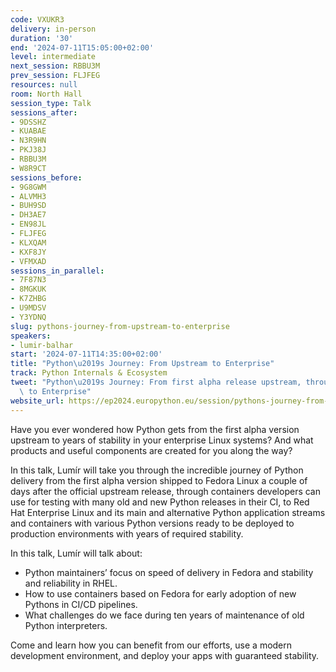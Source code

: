 ```yaml
---
code: VXUKR3
delivery: in-person
duration: '30'
end: '2024-07-11T15:05:00+02:00'
level: intermediate
next_session: RBBU3M
prev_session: FLJFEG
resources: null
room: North Hall
session_type: Talk
sessions_after:
- 9DSSHZ
- KUABAE
- N3R9HN
- PKJ38J
- RBBU3M
- W8R9CT
sessions_before:
- 9G8GWM
- ALVMH3
- BUH9SD
- DH3AE7
- EN98JL
- FLJFEG
- KLXQAM
- KXF8JY
- VFMXAD
sessions_in_parallel:
- 7F87N3
- 8MGKUK
- K7ZHBG
- U9MDSV
- Y3YDNQ
slug: pythons-journey-from-upstream-to-enterprise
speakers:
- lumir-balhar
start: '2024-07-11T14:35:00+02:00'
title: "Python\u2019s Journey: From Upstream to Enterprise"
track: Python Internals & Ecosystem
tweet: "Python\u2019s Journey: From first alpha release upstream, through Fedora Linux\
  \ to Enterprise"
website_url: https://ep2024.europython.eu/session/pythons-journey-from-upstream-to-enterprise
---
```


Have you ever wondered how Python gets from the first alpha version upstream to years of stability in your enterprise Linux systems? And what products and useful components are created for you along the way?

In this talk, Lumír will take you through the incredible journey of Python delivery from the first alpha version shipped to Fedora Linux a couple of days after the official upstream release, through containers developers can use for testing with many old and new Python releases in their CI, to Red Hat Enterprise Linux and its main and alternative Python application streams and containers with various Python versions ready to be deployed to production environments with years of required stability.

In this talk, Lumír will talk about:
* Python maintainers’ focus on speed of delivery in Fedora and stability and reliability in RHEL.
* How to use containers based on Fedora for early adoption of new Pythons in CI/CD pipelines.
* What challenges do we face during ten years of maintenance of old Python interpreters.

Come and learn how you can benefit from our efforts, use a modern development environment, and deploy your apps with guaranteed stability.
